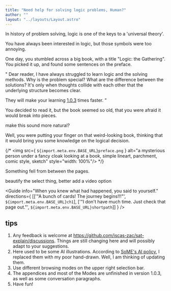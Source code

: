 ```yaml
---
title: "Need help for solving logic problems, Human?"
author: ""
layout: "../layouts/Layout.astro"
---
```



In history of problem solving, logic is one of the keys to a 'universal theory'.

You have always been interested in logic, but those symbols were too annoying.

One day, you stumbled across a big book, with a title "Logic: the Gathering".
You picked it up, and found some sentences on the preface. 

"
Dear reader, I have always struggled to learn logic and the solving methods.
Why is the problem special? What are the difference between the solutions?
It's only when thoughts collide with each other that the underlying
structure becomes clear.

They will make your learning <Highlighter target="version" title="Version"
description="I mean, this is a incomplete webpage, and I decided to add more after deadline.
This version is updated on 23th, minor fixes ported according to previous feedback.
">
<span id="version" style="text-decoration: underline;">1.0.3</span>
</Highlighter> times faster.
"

You decided to read it, but the book seemed so old, that you were afraid
it would break into pieces.

<TodoModal>
make this sound more natural?
</TodoModal>

Well, you were putting your finger on that weird-looking book,
thinking that it would bring you some knowledge on the logical decision.

{/* <img src={ `${import.meta.env.BASE_URL}preface.png` }
alt="a mysterious person under a fancy cloak looking at a book, 
simple lineart, parchment, comic style, sketch"
style="width: 100%"/> */}

Something fell from between the pages.

<TodoModal>
beautify the select thing, better add a video option
</TodoModal>


<Guide
info="When you knew what had happened, you said to yourself."
directions={ [['"A bunch of cards! The journey begins!!!"', `${import.meta.env.BASE_URL}ch1`],
['"I don\'t have much time. Just check that page out."', `${import.meta.env.BASE_URL}shortpath`]] }
/>


## tips
1. Any feedback is welcome at https://github.com/iscas-zac/sat-explain/discussions.
Things are still changing here and will possibly adapt to your suggestions.
2. Here used to be some AI illustrations. According to 
[SoME's AI policy](https://some.3b1b.co/content-policy#ai), I replaced them with
my poor hand-drawn. Well, I am thinking of updating them.
3. Use <Highlighter target="mode" description="oops, you found me?
Well, The MODEs are intended to introduce in a different flavor, for example
the VOICE mode should involve some listening instead of reading.
Unfortunately they are mostly not working for now.">
<span class="bare">different browsing modes</span> </Highlighter>
on the upper right selection bar.
4. The appendices and most of the Modes are
unfinished in version 1.0.3, as well as some conversation paragraphs.
5. Have fun!
